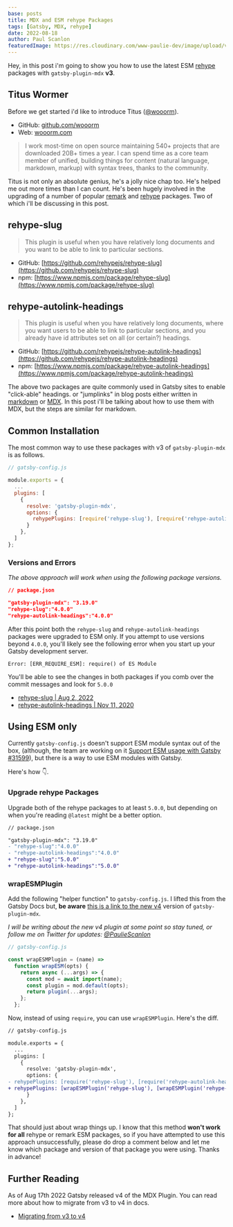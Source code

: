 ```yaml
---
base: posts
title: MDX and ESM rehype Packages
tags: [Gatsby, MDX, rehype]
date: 2022-08-18
author: Paul Scanlon
featuredImage: https://res.cloudinary.com/www-paulie-dev/image/upload/v1661367416/paulie.dev/2022/08/mdx-esm-rehyp_krbmdq.jpg
---
```


Hey, in this post i'm going to show you how to use the latest ESM [rehype](https://github.com/rehypejs) packages with
`gatsby-plugin-mdx` **v3**.

## Titus Wormer

Before we get started i'd like to introduce Titus ([@wooorm](https://twitter.com/wooorm)).

- GitHub: [github.com/wooorm](github.com/wooorm)
- Web: [wooorm.com](https://wooorm.com/)

> I work most-time on open source maintaining 540+ projects that are downloaded 20B+ times a year. I can spend time as a
> core team member of unified, building things for content (natural language, markdown, markup) with syntax trees,
> thanks to the community.

Titus is not only an absolute genius, he's a jolly nice chap too. He's helped me out more times than I can count. He's
been hugely involved in the upgrading of a number of popular [remark](https://github.com/remarkjs) and
[rehype](https://github.com/rehypejs) packages. Two of which i'll be discussing in this post.

## rehype-slug

> This plugin is useful when you have relatively long documents and you want to be able to link to particular sections.

- GitHub: [https://github.com/rehypejs/rehype-slug](https://github.com/rehypejs/rehype-slug)
- npm: [https://www.npmjs.com/package/rehype-slug](https://www.npmjs.com/package/rehype-slug)

## rehype-autolink-headings

> This plugin is useful when you have relatively long documents, where you want users to be able to link to particular
> sections, and you already have id attributes set on all (or certain?) headings.

- GitHub: [https://github.com/rehypejs/rehype-autolink-headings](https://github.com/rehypejs/rehype-autolink-headings)
- npm: [https://www.npmjs.com/package/rehype-autolink-headings](https://www.npmjs.com/package/rehype-autolink-headings)

The above two packages are quite commonly used in Gatsby sites to enable "click-able" headings. or "jumplinks" in blog
posts either written in [markdown](https://www.markdownguide.org/basic-syntax/) or [MDX](https://mdxjs.com/). In this
post i'll be talking about how to use them with MDX, but the steps are similar for markdown.

## Common Installation

The most common way to use these packages with v3 of `gatsby-plugin-mdx` is as follows.

```javascript
// gatsby-config.js

module.exports = {
  ...
  plugins: [
    {
      resolve: 'gatsby-plugin-mdx',
      options: {
        rehypePlugins: [require('rehype-slug'), [require('rehype-autolink-headings'), { behavior: 'wrap' }]]
      }
    },
  ]
};
```

### Versions and Errors

_The above approach will work when using the following package versions._

```json
// package.json

"gatsby-plugin-mdx": "3.19.0"
"rehype-slug":"4.0.0"
"rehype-autolink-headings":"4.0.0"

```

After this point both the `rehype-slug` and `rehype-autolink-headings` packages were upgraded to ESM only. If you
attempt to use versions beyond `4.0.0`, you'll likely see the following error when you start up your Gatsby development
server.

```
Error: [ERR_REQUIRE_ESM]: require() of ES Module
```

You'll be able to see the changes in both packages if you comb over the commit messages and look for `5.0.0`

- [rehype-slug | Aug 2, 2022](https://github.com/rehypejs/rehype-slug/commits/main)
- [rehype-autolink-headings | Nov 11, 2020](https://github.com/rehypejs/rehype-autolink-headings/commits/main)

## Using ESM only

Currently `gatsby-config.js` doesn't support ESM module syntax out of the box, (although, the team are working on it
[Support ESM usage with Gatsby #31599](https://github.com/gatsbyjs/gatsby/discussions/31599)), but there is a way to use
ESM modules with Gatsby.

Here's how 👇.

### Upgrade rehype Packages

Upgrade both of the rehype packages to at least `5.0.0`, but depending on when you're reading `@latest` might be a
better option.

```diff
// package.json

"gatsby-plugin-mdx": "3.19.0"
- "rehype-slug":"4.0.0"
- "rehype-autolink-headings":"4.0.0"
+ "rehype-slug":"5.0.0"
+ "rehype-autolink-headings":"5.0.0"

```

### wrapESMPlugin

Add the following "helper function" to `gatsby-config.js`. I lifted this from the Gatsby Docs but, **be aware**
[this is a link to the new v4](https://www.gatsbyjs.com/plugins/gatsby-plugin-mdx/?=mdx#gatsby-remark--plugins) version
of `gatsby-plugin-mdx`.

_I will be writing about the new v4 plugin at some point so stay tuned, or follow me on Twitter for updates:
[@PaulieScanlon](https://twitter.com/PaulieScanlon)_

```javascript
// gatsby-config.js

const wrapESMPlugin = (name) =>
  function wrapESM(opts) {
    return async (...args) => {
      const mod = await import(name);
      const plugin = mod.default(opts);
      return plugin(...args);
    };
  };
```

Now, instead of using `require`, you can use `wrapESMPlugin`. Here's the diff.

```diff
// gatsby-config.js

module.exports = {
  ...
  plugins: [
    {
      resolve: 'gatsby-plugin-mdx',
      options: {
- rehypePlugins: [require('rehype-slug'), [require('rehype-autolink-headings'), { behavior: 'wrap' }]]
+ rehypePlugins: [wrapESMPlugin('rehype-slug'), [wrapESMPlugin('rehype-autolink-headings'), { behavior: 'wrap' }]]
      }
    },
  ]
};
```

That should just about wrap things up. I know that this method **won't work for all** rehype or remark ESM packages, so
if you have attempted to use this approach unsuccessfully, please do drop a comment below and let me know which package
and version of that package you were using. Thanks in advance!

## Further Reading

As of Aug 17th 2022 Gatsby released v4 of the MDX Plugin. You can read more about how to migrate from v3 to v4 in docs.

- [Migrating from v3 to v4](https://www.gatsbyjs.com/plugins/gatsby-plugin-mdx/?=mdx#migrating-from-v3-to-v4)
